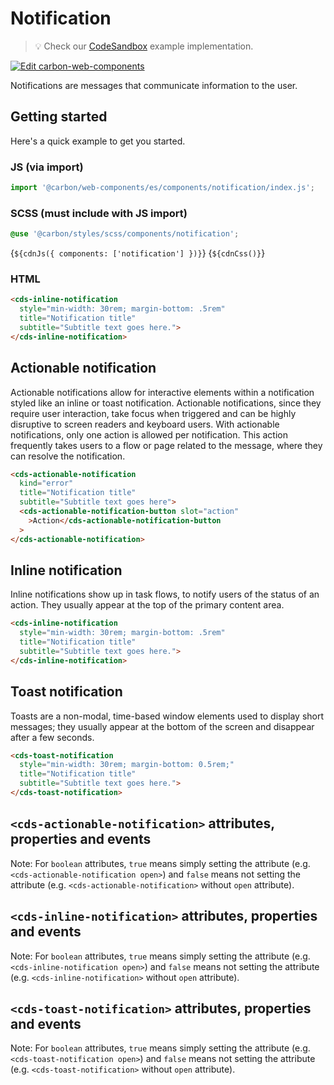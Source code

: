 
# Notification

> 💡 Check our
> [CodeSandbox](https://codesandbox.io/s/github/carbon-design-system/carbon-for-ibm-dotcom/tree/feat/main/packages/carbon-web-components/examples/codesandbox/basic/components/notification)
> example implementation.

[![Edit carbon-web-components](https://codesandbox.io/static/img/play-codesandbox.svg)](https://codesandbox.io/s/github/carbon-design-system/carbon-for-ibm-dotcom/tree/feat/main/packages/carbon-web-components/examples/codesandbox/basic/components/notification)

Notifications are messages that communicate information to the user.

## Getting started

Here's a quick example to get you started.

### JS (via import)

```javascript
import '@carbon/web-components/es/components/notification/index.js';
```

### SCSS (must include with JS import)

```css
@use '@carbon/styles/scss/components/notification';
```

<Markdown>{`${cdnJs({ components: ['notification'] })}`}</Markdown>
<Markdown>{`${cdnCss()}`}</Markdown>

### HTML

```html
<cds-inline-notification
  style="min-width: 30rem; margin-bottom: .5rem"
  title="Notification title"
  subtitle="Subtitle text goes here.">
</cds-inline-notification>
```

## Actionable notification

Actionable notifications allow for interactive elements within a notification
styled like an inline or toast notification. Actionable notifications, since
they require user interaction, take focus when triggered and can be highly
disruptive to screen readers and keyboard users. With actionable notifications,
only one action is allowed per notification. This action frequently takes users
to a flow or page related to the message, where they can resolve the
notification.

```html
<cds-actionable-notification
  kind="error"
  title="Notification title"
  subtitle="Subtitle text goes here">
  <cds-actionable-notification-button slot="action"
    >Action</cds-actionable-notification-button
  >
</cds-actionable-notification>
```

## Inline notification

Inline notifications show up in task flows, to notify users of the status of an
action. They usually appear at the top of the primary content area.

```html
<cds-inline-notification
  style="min-width: 30rem; margin-bottom: .5rem"
  title="Notification title"
  subtitle="Subtitle text goes here.">
</cds-inline-notification>
```

## Toast notification

Toasts are a non-modal, time-based window elements used to display short
messages; they usually appear at the bottom of the screen and disappear after a
few seconds.

```html
<cds-toast-notification
  style="min-width: 30rem; margin-bottom: 0.5rem;"
  title="Notification title"
  subtitle="Subtitle text goes here.">
</cds-toast-notification>
```

## `<cds-actionable-notification>` attributes, properties and events

Note: For `boolean` attributes, `true` means simply setting the attribute (e.g.
`<cds-actionable-notification open>`) and `false` means not setting the
attribute (e.g. `<cds-actionable-notification>` without `open` attribute).

<ArgTypes of="cds-actionable-notification" />

## `<cds-inline-notification>` attributes, properties and events

Note: For `boolean` attributes, `true` means simply setting the attribute (e.g.
`<cds-inline-notification open>`) and `false` means not setting the attribute
(e.g. `<cds-inline-notification>` without `open` attribute).

<ArgTypes of="cds-inline-notification" />

## `<cds-toast-notification>` attributes, properties and events

Note: For `boolean` attributes, `true` means simply setting the attribute (e.g.
`<cds-toast-notification open>`) and `false` means not setting the attribute
(e.g. `<cds-toast-notification>` without `open` attribute).

<ArgTypes of="cds-toast-notification" />
